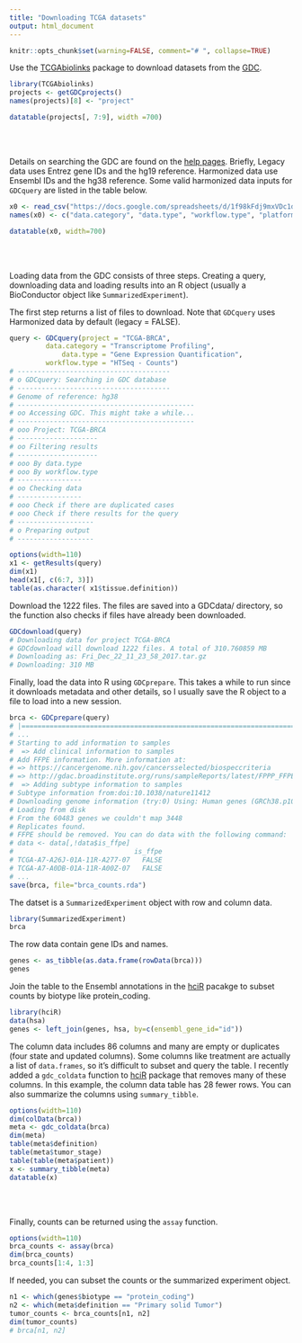 ```yaml
---
title: "Downloading TCGA datasets"
output: html_document
---
```



```r
knitr::opts_chunk$set(warning=FALSE, comment="# ", collapse=TRUE)
```

Use the [TCGAbiolinks] package to download datasets from the [GDC].

```r
library(TCGAbiolinks)
projects <- getGDCprojects()
names(projects)[8] <- "project"
```

```r
datatable(projects[, 7:9], width =700)
```
<br>
<br>

Details on searching the GDC are found on the [help pages].   Briefly, Legacy
data uses Entrez gene IDs and the hg19 reference.   Harmonized data use Ensembl
IDs and the hg38 reference. Some valid harmonized data inputs for `GDCquery` are
listed in the table below.



```r
x0 <- read_csv("https://docs.google.com/spreadsheets/d/1f98kFdj9mxVDc1dv4xTZdx8iWgUiDYO-qiFJINvmTZs/export?format=csv&gid=2046985454")
names(x0) <- c("data.category", "data.type", "workflow.type", "platform")
```

```r
datatable(x0, width=700)
```

<br>
<br>

Loading data from the GDC consists of three steps.  Creating a query, downloading data
and loading results into an R object (usually a BioConductor object like `SummarizedExperiment`).

The first step returns a list of files to download.  Note that `GDCquery` uses Harmonized data
by default (legacy = FALSE).


```r
query <- GDCquery(project = "TCGA-BRCA",
         data.category = "Transcriptome Profiling",
             data.type = "Gene Expression Quantification",
         workflow.type = "HTSeq - Counts")
# --------------------------------------
# o GDCquery: Searching in GDC database
# --------------------------------------
# Genome of reference: hg38
# --------------------------------------------
# oo Accessing GDC. This might take a while...
# --------------------------------------------
# ooo Project: TCGA-BRCA
# --------------------
# oo Filtering results
# --------------------
# ooo By data.type
# ooo By workflow.type
# ----------------
# oo Checking data
# ----------------
# ooo Check if there are duplicated cases
# ooo Check if there results for the query
# -------------------
# o Preparing output
# -------------------
```


```r
options(width=110)
x1 <- getResults(query)
dim(x1)
head(x1[, c(6:7, 3)])
table(as.character( x1$tissue.definition))
```

Download the 1222 files.  The files are saved into a GDCdata/ directory, so the function
also checks if files have already been downloaded.

```r
GDCdownload(query)
# Downloading data for project TCGA-BRCA
# GDCdownload will download 1222 files. A total of 310.760859 MB
# Downloading as: Fri_Dec_22_11_23_58_2017.tar.gz
# Downloading: 310 MB
```


Finally, load the data into R using `GDCprepare`.  This takes a while to run since it downloads
metadata and other details, so I usually save the R object to a file to load into a new session.

```r
brca <- GDCprepare(query)
# |=========================================================================| 100%    1 MB
# ...
# Starting to add information to samples
#  => Add clinical information to samples
# Add FFPE information. More information at:
# => https://cancergenome.nih.gov/cancersselected/biospeccriteria
# => http://gdac.broadinstitute.org/runs/sampleReports/latest/FPPP_FFPE_Cases.html
#  => Adding subtype information to samples
# Subtype information from:doi:10.1038/nature11412
# Downloading genome information (try:0) Using: Human genes (GRCh38.p10)
# Loading from disk
# From the 60483 genes we couldn't map 3448
# Replicates found.
# FFPE should be removed. You can do data with the following command:
# data <- data[,!data$is_ffpe]
#                              is_ffpe
# TCGA-A7-A26J-01A-11R-A277-07   FALSE
# TCGA-A7-A0DB-01A-11R-A00Z-07   FALSE
# ...
save(brca, file="brca_counts.rda")
```



The datset is a `SummarizedExperiment` object with row and column data.

```r
library(SummarizedExperiment)
brca
```

The row data contain gene IDs and names.

```r
genes <- as_tibble(as.data.frame(rowData(brca)))
genes
```

Join the table to the Ensembl annotations in the [hciR] pacakge to subset
counts by biotype like protein_coding.

```r
library(hciR)
data(hsa)
genes <- left_join(genes, hsa, by=c(ensembl_gene_id="id"))
```


The column data includes 86 columns and many are empty or duplicates (four
state and updated columns). Some columns like treatment are actually a list of
`data.frames`, so it's difficult to subset and query the table.   I recently added
a `gdc_coldata` function to [hciR] package that removes many of these columns.   In this example, the
column data table has 28 fewer rows.  You can also summarize the columns using `summary_tibble`.


```r
options(width=110)
dim(colData(brca))
meta <- gdc_coldata(brca)
dim(meta)
table(meta$definition)
table(meta$tumor_stage)
table(table(meta$patient))
x <- summary_tibble(meta)
datatable(x)
```

<br>
<br>

Finally, counts can be returned using the `assay` function.

```r
options(width=110)
brca_counts <- assay(brca)
dim(brca_counts)
brca_counts[1:4, 1:3]
```


If needed, you can subset the counts or the summarized experiment object.

```r
n1 <- which(genes$biotype == "protein_coding")
n2 <- which(meta$definition == "Primary solid Tumor")
tumor_counts <- brca_counts[n1, n2]
dim(tumor_counts)
# brca[n1, n2]
```



[hciR]: https://github.com/HuntsmanCancerInstitute/hciR
[GDC]: https://portal.gdc.cancer.gov/
[TCGAbiolinks]: http://bioconductor.org/packages/release/bioc/html/TCGAbiolinks.html
[help pages]: https://bioconductor.org/packages/release/bioc/vignettes/TCGAbiolinks/inst/doc/query.html

